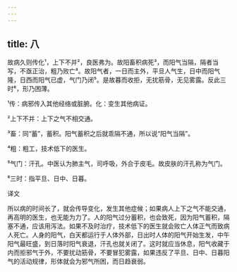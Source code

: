 ```yaml
---
---
---
```

title: 八
---




故病久则传化¹，上下不并²，良医弗为。故阳畜积病死³，而阳气当隔，隔者当写，不亟正治，粗乃败亡⁴。故阳气者，一日而主外，平旦人气生，日中而阳气隆，日西而阳气已虚，气门乃闭⁵。是故暮而收拒，无扰筋骨，无见雾露。反此三时⁶，形乃困薄。

¹传：病邪传入其他经络或脏腑。化：变生其他病证。

²上下不并：上下之气不相交通。

³畜：同“蓄”，蓄积。阳气蓄积之后就乖隔不通，所以说“阳气当隔”。

⁴粗：粗工，技术低下的医生。

⁵气门：汗孔。中医认为肺主气，司呼吸，外合于皮毛。故皮肤的汗孔称为气门。

⁶三时：指平旦、日中、日暮。

译文

所以病的时间长了，就会传导变化，发生其他症候；如果病人上下之气不能交通，再高明的医生，也无能为力了。人的阳气过分蓄积，也会致死，因为阳气蓄积，隔塞不通，应该用泻法。如果不及时治疗，技术低下的医生就会败亡人体正气而致病人死亡。人身的阳气，白天都运行于人体外部，日出时人体的阳气开始生发，中午阳气最旺盛，到日落时阳气衰退，汗孔也就关闭了。这时就应当休息，阳气收藏于内而拒邪气于外，不要扰动筋骨，不要冒犯雾露，如果违反了平旦、日中、日暮阳气的活动规律，形体就会为邪气所困，而日趋衰弱。